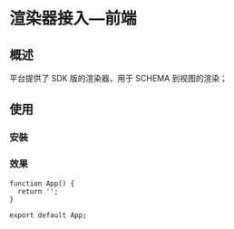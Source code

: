 
# 渲染器接入—前端

## 概述

平台提供了 SDK 版的渲染器，用于 SCHEMA 到视图的渲染；

## 使用

### 安裝


<UseInstall />

### 效果

```tsx
function App() {
  return '';
}

export default App;
```

